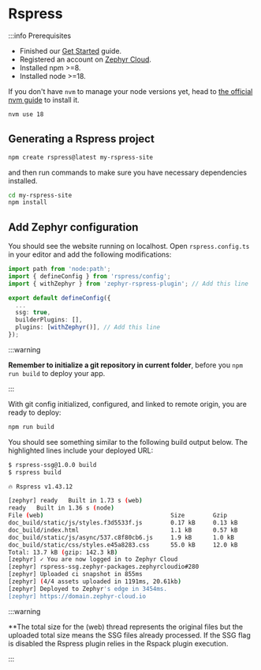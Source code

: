 # Rspress

:::info Prerequisites

- Finished our [Get Started](/general/get-started) guide.
- Registered an account on [Zephyr Cloud](https://app.zephyr-cloud.io).
- Installed npm >=8.
- Installed node >=18.

If you don't have `nvm` to manage your node versions yet, head to [the official nvm guide](https://github.com/nvm-sh/nvm) to install it.

```bash
nvm use 18
```

## Generating a Rspress project

```bash filename="Terminal"
npm create rspress@latest my-rspress-site
```

and then run commands to make sure you have necessary dependencies installed.

```bash filename="Terminal"
cd my-rspress-site
npm install
```

## Add Zephyr configuration

You should see the website running on localhost. Open `rspress.config.ts` in your editor and add the following modifications:

```ts filename="vite.config.ts"
import path from 'node:path';
import { defineConfig } from 'rspress/config';
import { withZephyr } from 'zephyr-rspress-plugin'; // Add this line

export default defineConfig({
  ...
  ssg: true,
  builderPlugins: [],
  plugins: [withZephyr()], // Add this line
});
```

:::warning

**Remember to initialize a git repository in current folder**, before you `npm run build` to deploy your app.

:::

With git config initialized, configured, and linked to remote origin, you are ready to deploy:

```bash filename="Terminal"
npm run build
```

You should see something similar to the following build output below. The highlighted lines include your deployed URL:

```bash {16-18}
$ rspress-ssg@1.0.0 build
$ rspress build

🔥 Rspress v1.43.12

[zephyr] ready   Built in 1.73 s (web)
ready   Built in 1.36 s (node)
File (web)                                    Size        Gzip
doc_build/static/js/styles.f3d5533f.js        0.17 kB     0.13 kB
doc_build/index.html                          1.1 kB      0.57 kB
doc_build/static/js/async/537.c8f80cb6.js     1.9 kB      1.0 kB
doc_build/static/css/styles.e45a8283.css      55.0 kB     12.0 kB
Total: 13.7 kB (gzip: 142.3 kB)
[zephyr] ✓ You are now logged in to Zephyr Cloud
[zephyr] rspress-ssg.zephyr-packages.zephyrcloudio#280
[zephyr] Uploaded ci snapshot in 855ms
[zephyr] (4/4 assets uploaded in 1191ms, 20.61kb)
[zephyr] Deployed to Zephyr's edge in 3454ms.
[zephyr] https://domain.zephyr-cloud.io
```

:::warning

\*\*The total size for the (web) thread represents the original files but the uploaded total size means the SSG files already processed. If the SSG flag is disabled the Rspress plugin relies in the Rspack plugin execution.

:::
